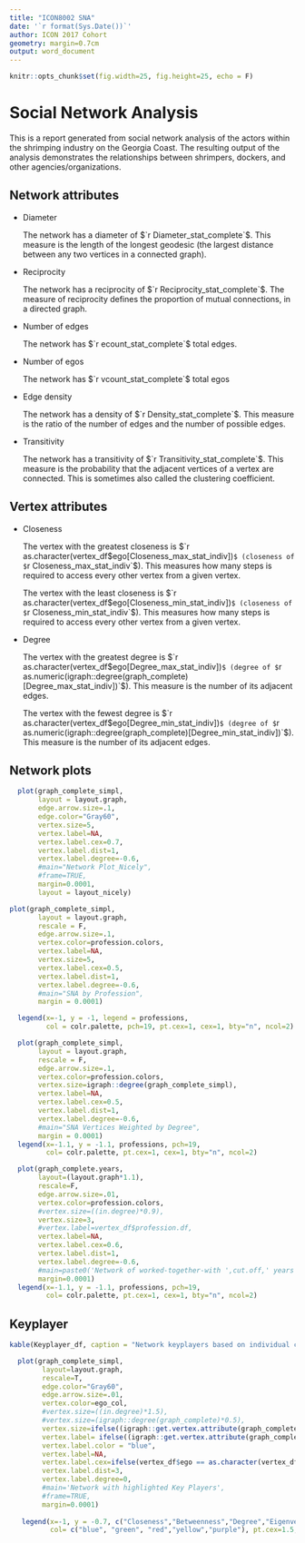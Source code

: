 ```yaml
---
title: "ICON8002 SNA"
date: '`r format(Sys.Date())`'
author: ICON 2017 Cohort
geometry: margin=0.7cm
output: word_document
---
```


```r
knitr::opts_chunk$set(fig.width=25, fig.height=25, echo = F)
```

# Social Network Analysis
This is a report generated from social network analysis of the actors within the shrimping industry on the Georgia Coast. The resulting output of the analysis demonstrates the relationships between shrimpers, dockers, and other agencies/organizations. 


## Network attributes

* Diameter

    The network has a diameter of $`r Diameter_stat_complete`$. This measure is the length of the longest geodesic (the largest distance between any two vertices in a connected graph).

* Reciprocity

    The network has a reciprocity of $`r Reciprocity_stat_complete`$. The measure of reciprocity defines the proportion of mutual connections, in a directed graph.

* Number of edges

    The network has $`r ecount_stat_complete`$ total edges.

* Number of egos

    The network has $`r vcount_stat_complete`$ total egos

* Edge density

    The network has a density of $`r Density_stat_complete`$. This measure is the ratio of the number of edges and the number of possible edges.

* Transitivity

    The network has a transitivity of $`r Transitivity_stat_complete`$. This measure is the probability that the adjacent vertices of a vertex are connected. This is sometimes also called the clustering coefficient.

## Vertex attributes

* Closeness

    The vertex with the greatest closeness is $`r as.character(vertex_df$ego[Closeness_max_stat_indiv])`$ (closeness of $`r Closeness_max_stat_indiv`$). This measures how many steps is required to access every other vertex from a given vertex.

    The vertex with the least closeness is $`r as.character(vertex_df$ego[Closeness_min_stat_indiv])`$ (closeness of $`r Closeness_min_stat_indiv`$). This measures how many steps is required to access every other vertex from a given vertex.

* Degree

    The vertex with the greatest degree is $`r as.character(vertex_df$ego[Degree_max_stat_indiv])`$ (degree of $`r as.numeric(igraph::degree(graph_complete)[Degree_max_stat_indiv])`$). This measure is the number of its adjacent edges.

    The vertex with the fewest degree is $`r as.character(vertex_df$ego[Degree_min_stat_indiv])`$ (degree of $`r as.numeric(igraph::degree(graph_complete)[Degree_min_stat_indiv])`$). This measure is the number of its adjacent edges.




## Network plots


```r
  plot(graph_complete_simpl,
       layout = layout.graph,
       edge.arrow.size=.1,
       edge.color="Gray60",
       vertex.size=5,
       vertex.label=NA,
       vertex.label.cex=0.7,
       vertex.label.dist=1,
       vertex.label.degree=-0.6,
       #main="Network Plot_Nicely",
       #frame=TRUE,
       margin=0.0001,
       layout = layout_nicely)
```

```r
plot(graph_complete_simpl,
       layout = layout.graph,
       rescale = F,
       edge.arrow.size=.1,
       vertex.color=profession.colors,
       vertex.label=NA,
       vertex.size=5,
       vertex.label.cex=0.5,
       vertex.label.dist=1,
       vertex.label.degree=-0.6,
       #main="SNA by Profession",
       margin = 0.0001)

  legend(x=-1, y = -1, legend = professions,
         col = colr.palette, pch=19, pt.cex=1, cex=1, bty="n", ncol=2)
```




```r
  plot(graph_complete_simpl,
       layout = layout.graph,
       rescale = F,
       edge.arrow.size=.1,
       vertex.color=profession.colors,
       vertex.size=igraph::degree(graph_complete_simpl),
       vertex.label=NA,
       vertex.label.cex=0.5,
       vertex.label.dist=1,
       vertex.label.degree=-0.6,
       #main="SNA Vertices Weighted by Degree",
       margin = 0.0001)
  legend(x=-1.1, y = -1.1, professions, pch=19,
         col= colr.palette, pt.cex=1, cex=1, bty="n", ncol=2)
```
  
```r
  plot(graph_complete.years,
       layout=(layout.graph*1.1),
       rescale=F, 
       edge.arrow.size=.01,
       vertex.color=profession.colors,
       #vertex.size=((in.degree)*0.9),
       vertex.size=3,
       #vertex.label=vertex_df$profession.df,
       vertex.label=NA,
       vertex.label.cex=0.6,
       vertex.label.dist=1,
       vertex.label.degree=-0.6,
       #main=paste0('Network of worked-together-with ',cut.off,' years connection'),
       margin=0.0001)
  legend(x=-1.1, y = -1.1, professions, pch=19,
         col= colr.palette, pt.cex=1, cex=1, bty="n", ncol=2)
```



## Keyplayer


```r
kable(Keyplayer_df, caption = "Network keyplayers based on individual centrality statistics")
```


```r

  plot(graph_complete_simpl,
        layout=layout.graph,
        rescale=T,
        edge.color="Gray60",
        edge.arrow.size=.01,
        vertex.color=ego_col,
        #vertex.size=((in.degree)*1.5),
        #vertex.size=(igraph::degree(graph_complete)*0.5),
        vertex.size=ifelse((igraph::get.vertex.attribute(graph_complete_simpl)$name %in% Keyplayer_names), 8, 4),
        vertex.label= ifelse((igraph::get.vertex.attribute(graph_complete_simpl)$name %in% Keyplayer_names), as.character(igraph::get.vertex.attribute(graph_complete_simpl)$name), NA),
        vertex.label.color = "blue",
        vertex.label=NA,
        vertex.label.cex=ifelse(vertex_df$ego == as.character(vertex_df$ego[177]), .4, NA),
        vertex.label.dist=3,
        vertex.label.degree=0,
        #main='Network with highlighted Key Players',
        #frame=TRUE,
        margin=0.0001)
   
   legend(x=-1, y = -0.7, c("Closeness","Betweenness","Degree","Eigenvector","Overlap"), pch=19,
          col= c("blue", "green", "red","yellow","purple"), pt.cex=1.5, cex=0.8, bty="n", ncol=1)
```
